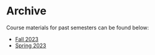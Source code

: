 # Archive {.unnumbered}

Course materials for past semesters can be found below: 

- [Fall 2023](https://kathrynschuler.com/datasci-fall2023/)
- [Spring 2023](https://childlanglab.gitbook.io/ling0700)

